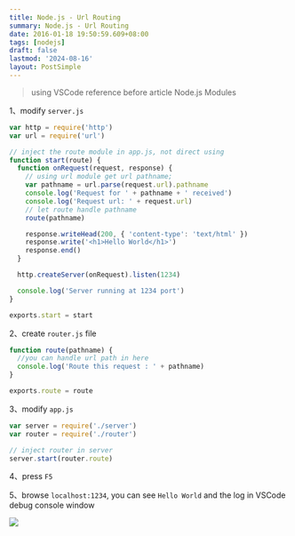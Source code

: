 ```yaml
---
title: Node.js - Url Routing
summary: Node.js - Url Routing
date: 2016-01-18 19:50:59.609+08:00
tags: [nodejs]
draft: false
lastmod: '2024-08-16'
layout: PostSimple
---
```


> using VSCode
> reference before article Node.js Modules

1、modify `server.js`

```js
var http = require('http')
var url = require('url')

// inject the route module in app.js, not direct using
function start(route) {
  function onRequest(request, response) {
    // using url module get url pathname;
    var pathname = url.parse(request.url).pathname
    console.log('Request for ' + pathname + ' received')
    console.log('Request url: ' + request.url)
    // let route handle pathname
    route(pathname)

    response.writeHead(200, { 'content-type': 'text/html' })
    response.write('<h1>Hello World</h1>')
    response.end()
  }

  http.createServer(onRequest).listen(1234)

  console.log('Server running at 1234 port')
}

exports.start = start
```

2、create `router.js` file

```js
function route(pathname) {
  //you can handle url path in here
  console.log('Route this request : ' + pathname)
}

exports.route = route
```

3、modify `app.js`

```js
var server = require('./server')
var router = require('./router')

// inject router in server
server.start(router.route)
```

4、press `F5`

5、browse `localhost:1234`, you can see `Hello World` and the log in VSCode debug console window

![](/static/images/404.webp)
